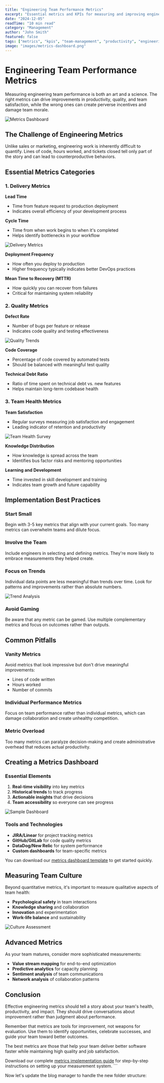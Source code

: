```yaml
---
title: "Engineering Team Performance Metrics"
excerpt: "Essential metrics and KPIs for measuring and improving engineering team productivity and satisfaction."
date: "2024-12-05"
readTime: "10 min read"
category: "Management"
author: "John Smith"
featured: false
tags: ["metrics", "kpis", "team-management", "productivity", "engineering-culture"]
image: "images/metrics-dashboard.png"
---
```


# Engineering Team Performance Metrics

Measuring engineering team performance is both an art and a science. The right metrics can drive improvements in productivity, quality, and team satisfaction, while the wrong ones can create perverse incentives and damage team morale.

![Metrics Dashboard](images/metrics-dashboard.png)

## The Challenge of Engineering Metrics

Unlike sales or marketing, engineering work is inherently difficult to quantify. Lines of code, hours worked, and tickets closed tell only part of the story and can lead to counterproductive behaviors.

## Essential Metrics Categories

### 1. Delivery Metrics

**Lead Time**
- Time from feature request to production deployment
- Indicates overall efficiency of your development process

**Cycle Time**
- Time from when work begins to when it's completed
- Helps identify bottlenecks in your workflow

![Delivery Metrics](images/delivery-metrics.png)

**Deployment Frequency**
- How often you deploy to production
- Higher frequency typically indicates better DevOps practices

**Mean Time to Recovery (MTTR)**
- How quickly you can recover from failures
- Critical for maintaining system reliability

### 2. Quality Metrics

**Defect Rate**
- Number of bugs per feature or release
- Indicates code quality and testing effectiveness

![Quality Trends](images/quality-trends.png)

**Code Coverage**
- Percentage of code covered by automated tests
- Should be balanced with meaningful test quality

**Technical Debt Ratio**
- Ratio of time spent on technical debt vs. new features
- Helps maintain long-term codebase health

### 3. Team Health Metrics

**Team Satisfaction**
- Regular surveys measuring job satisfaction and engagement
- Leading indicator of retention and productivity

![Team Health Survey](images/team-health-survey.png)

**Knowledge Distribution**
- How knowledge is spread across the team
- Identifies bus factor risks and mentoring opportunities

**Learning and Development**
- Time invested in skill development and training
- Indicates team growth and future capability

## Implementation Best Practices

### Start Small

Begin with 3-5 key metrics that align with your current goals. Too many metrics can overwhelm teams and dilute focus.

### Involve the Team

Include engineers in selecting and defining metrics. They're more likely to embrace measurements they helped create.

### Focus on Trends

Individual data points are less meaningful than trends over time. Look for patterns and improvements rather than absolute numbers.

![Trend Analysis](images/trend-analysis.png)

### Avoid Gaming

Be aware that any metric can be gamed. Use multiple complementary metrics and focus on outcomes rather than outputs.

## Common Pitfalls

### Vanity Metrics

Avoid metrics that look impressive but don't drive meaningful improvements:
- Lines of code written
- Hours worked
- Number of commits

### Individual Performance Metrics

Focus on team performance rather than individual metrics, which can damage collaboration and create unhealthy competition.

### Metric Overload

Too many metrics can paralyze decision-making and create administrative overhead that reduces actual productivity.

## Creating a Metrics Dashboard

### Essential Elements

1. **Real-time visibility** into key metrics
2. **Historical trends** to track progress
3. **Actionable insights** that drive decisions
4. **Team accessibility** so everyone can see progress

![Sample Dashboard](images/sample-dashboard.png)

### Tools and Technologies

- **JIRA/Linear** for project tracking metrics
- **GitHub/GitLab** for code quality metrics
- **DataDog/New Relic** for system performance
- **Custom dashboards** for team-specific metrics

You can download our [metrics dashboard template](assets/dashboard-template.json) to get started quickly.

## Measuring Team Culture

Beyond quantitative metrics, it's important to measure qualitative aspects of team health:

- **Psychological safety** in team interactions
- **Knowledge sharing** and collaboration
- **Innovation** and experimentation
- **Work-life balance** and sustainability

![Culture Assessment](images/culture-assessment.png)

## Advanced Metrics

As your team matures, consider more sophisticated measurements:

- **Value stream mapping** for end-to-end optimization
- **Predictive analytics** for capacity planning
- **Sentiment analysis** of team communications
- **Network analysis** of collaboration patterns

## Conclusion

Effective engineering metrics should tell a story about your team's health, productivity, and impact. They should drive conversations about improvement rather than judgment about performance.

Remember that metrics are tools for improvement, not weapons for evaluation. Use them to identify opportunities, celebrate successes, and guide your team toward better outcomes.

The best metrics are those that help your team deliver better software faster while maintaining high quality and job satisfaction.

Download our complete [metrics implementation guide](assets/metrics-guide.pdf) for step-by-step instructions on setting up your measurement system.
\`\`\`

Now let's update the blog manager to handle the new folder structure:

